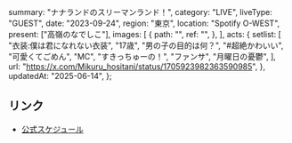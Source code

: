   summary: "ナナランドのスリーマンランド！",
  category: "LIVE",
  liveType: "GUEST",
  date: "2023-09-24",
  region: "東京",
  location: "Spotify O-WEST",
  present: ["高嶺のなでしこ"],
  images: [
    {
      path: "",
      ref: "",
    },
  ],
  acts: {
    setlist: [
      "衣装:僕は君になれない衣装",
      "17歳",
      "男の子の目的は何？",
      "#超絶かわいい",
      "可愛くてごめん",
      "MC",
      "すきっちゅーの！",
      "ファンサ",
      "月曜日の憂鬱",
    ],
    url: "https://x.com/Mikuru_hositani/status/1705923982363590985",
  },
  updatedAt: "2025-06-14",
};

## リンク

- [公式スケジュール](https://takanenonadeshiko.jp/?p=1294)
